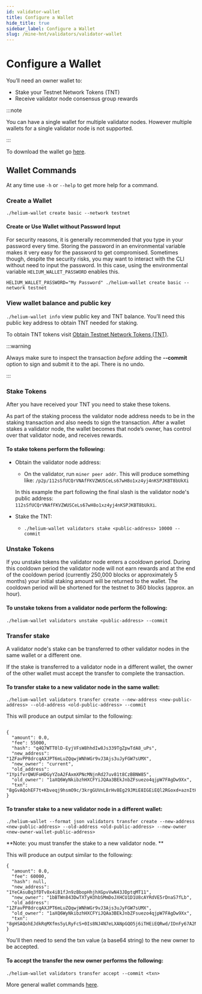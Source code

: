 ```yaml
---
id: validator-wallet
title: Configure a Wallet
hide_title: true
sidebar_label: Configure a Wallet
slug: /mine-hnt/validators/validator-wallet
---
```



# Configure a Wallet

You’ll need an owner wallet to:
* Stake your Testnet Network Tokens (TNT)
* Receive validator node consensus group rewards

:::note

You can have a single wallet for multiple validator nodes. However multiple wallets for a single validator node is not supported.

:::

To download the wallet go [here](https://github.com/helium/helium-wallet-rs).

## Wallet Commands

At any time use ```-h``` or ```--help``` to get more help for a command.

### Create a Wallet

```./helium-wallet create basic --network testnet``` 

#### Create or Use Wallet without Password Input
For security reasons, it is generally recommended that you type in your password every time. Storing the password in an environmental variable makes it very easy for the password to get compromised. Sometimes though, despite the security risks, you may want to interact with the CLI without need to input the password. In this case, using the environmental variable `HELIUM_WALLET_PASSWORD` enables this.
```
HELIUM_WALLET_PASSWORD="My Password" ./helium-wallet create basic --network testnet
``` 


### View wallet balance and public key
```./helium-wallet info``` view public key and TNT balance. You’ll need this public key address to obtain TNT needed for staking. 

To obtain TNT tokens visit [Obtain Testnet Network Tokens (TNT)](/mine-hnt/validators/validator-tnt).

:::warning

 Always make sure to inspect the transaction _before_ adding the **--commit**  option to sign and submit it to the api. There is no undo.

:::

### Stake Tokens
After you have received your TNT you need to stake these tokens. 

As part of the staking process the validator node address needs to be in the staking transaction and also needs to sign the transaction. After a wallet stakes a validator node, the wallet becomes that node’s owner, has control over that validator node, and receives rewards.

#### To stake tokens perform the following:

* Obtain the validator node address:
    * On the validator, run ```miner peer addr```.  This will produce something like: ```/p2p/112sSfUCQrVNAfFKVZWUSCeLs67wH8o1xz4yj4nKSPJKBT8bUkXi```

    In this example the part following the final slash is the validator node's public address: ```112sSfUCQrVNAfFKVZWUSCeLs67wH8o1xz4yj4nKSPJKBT8bUkXi```.

* Stake the TNT:
    * ```./helium-wallet validators stake <public-address> 10000 --commit```

### Unstake Tokens
If you unstake tokens the validator node enters a cooldown period. During this cooldown period the validator node will not earn rewards and at the end of the cooldown period (currently 250,000 blocks or approximately 5 months) your initial staking amount will be returned to the wallet. The cooldown period will be shortened for the testnet to 360 blocks (approx. an hour).

#### To unstake tokens from a validator node perform the following:
```./helium-wallet validators unstake <public-address> --commit```

### Transfer stake 
A validator node's stake can be transferred to other validator nodes in the same wallet or a different one. 

If the stake is transferred to a validator node in a different wallet, the owner of the other wallet must accept the transfer to complete the transaction.


#### To transfer stake to a new validator node in the same wallet:
```./helium-wallet validators transfer create --new-address <new-public-address> --old-address <old-public-address> --commit```

This will produce an output similar to the following:

```

{
  "amount": 0.0,
  "fee": 55000,
  "hash": "q4Q7WTT0lD-EyjVFsW8hhdIw8Js339TgZpwTdA8_uPs",
  "new_address": "1ZFavPP8drcqAXJPT6mLuZQqwjWNhWGr9vJ3Ajs3uJyFGW7sUMX",
  "new_owner": "current",
  "old_address": "1YpifvrQWUFoHDGyYZoA2FAxmXPNcMNjnRd27uv81t8CzBBNW85",
  "old_owner": "1aXQ6WyNkibzhHXCFYiJQAa3BEkJnbZFsuezo4qjpW7FAgDw9Xx",
  "txn": "8gGvAQohEF7t+Kbveqj9hsmO9c/3krgGUVnL8rHv8Eg29JMiE8IGEiEQl2RGoxd+aznItHIVxL7Qizw0ng3t4tcA2kZA7mPqJMcaIRE+/nQNU16ZXpbzMmszzlSw+AiGAXeKg0q7kx1DdLlY7ypAM4Zz4UOX4tKcg2y079UGPhQ99hi8lSZwAwAUjxNMO9jGk5pGA1wP1BqidFWqtcPrIGuom+mdrOQLdEuBU0rFBDjYrQM="
}

```

#### To transfer stake to a new validator node in a different wallet:

```./helium-wallet --format json validators transfer create --new-address <new-public-address> --old-address <old-public-address> --new-owner <new-owner-wallet-public-address>```

**Note: you must transfer the stake to a new validator node. **

This will produce an output similar to the following:

```
{
  "amount": 0.0,
  "fee": 60000,
  "hash": null,
  "new_address": "1YeCAsuBq3fDTv8x4iB1fJn9zBbopHhjhXGpvVwN43JDptqMT11",
  "new_owner": "1bBTWn843DwTXTyH3hbSMmDoJXHCU1D1U8cAYRdVE5rDnaS7fLb",
  "old_address": "1ZFavPP8drcqAXJPT6mLuZQqwjWNhWGr9vJ3Ajs3uJyFGW7sUMX",
  "old_owner": "1aXQ6WyNkibzhHXCFYiJQAa3BEkJnbZFsuezo4qjpW7FAgDw9Xx",
  "txn": "8gHSAQohEJdkRqMXfms5yLRyFcS+0Is8NJ4N7eLXANpGQO5j6iTHEiEQRwd/IDnFy67A2NbC3IyYvLZUrsAojyJH85aeNi3SLA0aIRE+/nQNU16ZXpbzMmszzlSw+AiGAXeKg0q7kx1DdLlY7yIhEZVpU2QzwJ1SmikaTlSEyKCQ5mCRx/xOIUAsw5MYPIsWKkD3+X75w1+267InX30CD077Y8X3JK31FEg/X1bSpFehIQa6eY/DqfDEfDjLyq6UHpxsfBEE8M0zGs9okipefnAOOODUAw=="
}
```

You'll then need to send the txn value (a base64 string) to the new owner to be accepted. 

#### To accept the transfer the new owner performs the following:

```./helium-wallet validators transfer accept --commit <txn>```


More general wallet commands [here](https://github.com/helium/helium-wallet-rs).
